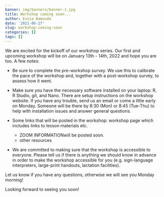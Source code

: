 ```yaml
---
banner: img/banners/banner-1.jpg
title: Workshop coming soon...
author: Essia Hamouda
date: '2021-06-27'
slug: workshop-coming-soon
categories: []
tags: []
---
```


We are excited for the kickoff of our workshop series. Our first and upcoming workshop will be on January 13th - 14th, 2022 and hope you are too. A few notes:

* Be sure to complete the pre-workshop survey. We use this to calibrate the pace of the workshop and, together with a post-workshop survey, to assess how it went.

* Make sure you have the necessary software installed on your laptop: R, R Studio, git, and Nano. There are setup instructions on the workshop website. If you have any trouble, send us an email or come a little early on Monday. Someone will be there by 8:30 (Mon) or 8:45 (Tue-Thu) to help with installation issues and answer general questions.

* Some links that will be posted in the workshop: workshop page which includes links to lesson materials etc.
  - ZOOM INFORMATIONwill be posted soon.
  - other resources

* We are committed to making sure that the workshop is accessible to everyone. Please tell us if there is anything we should know in advance in order to make the workshop accessible for you (e.g. sign-language interpreters, large-print handouts, lactation facilities).

Let us know if you have any questions, otherwise we will see you Monday morning!

Looking forward to seeing you soon!